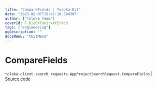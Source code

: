```yaml
---
title: "CompareFields | Toloka-Kit"
date: "2023-02-07T15:42:16.504307"
author: ["Toloka Team"]
coverId: F_bIcOYF9yjrxkPZrXc3
tags: ["engineering"]
ogDescription: ""
docsMenu: "tkitMenu"
---
```


# CompareFields
`toloka.client.search_requests.AppProjectSearchRequest.CompareFields` | [Source code](https://github.com/Toloka/toloka-kit/blob/v1.1.3/src/client/search_requests.py#L993)